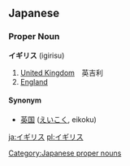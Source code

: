 ==Japanese==                                          
===Proper Noun===
'''イギリス''' (igirisu)

# [[United Kingdom]]　英吉利
# [[England]]

====Synonym====
* [[英国]] ([[えいこく]], eikoku)

[[Category:Japanese proper nouns]]

[[ja:イギリス]]
[[pl:イギリス]]